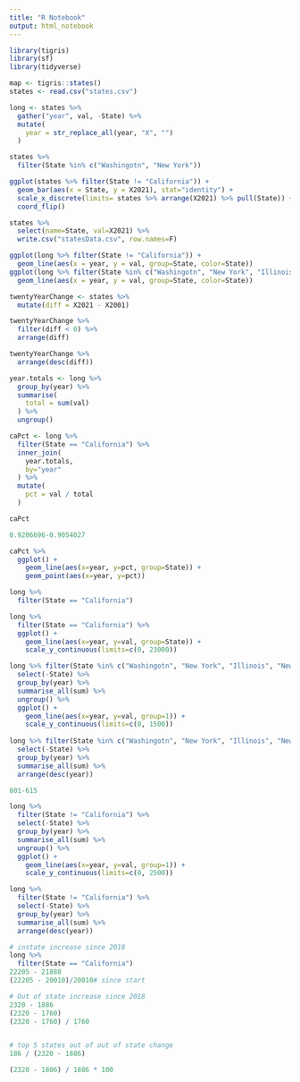 ```yaml
---
title: "R Notebook"
output: html_notebook
---
```


```r
library(tigris)
library(sf)
library(tidyverse)
```

```r
map <- tigris::states()
states <- read.csv("states.csv")

long <- states %>%
  gather("year", val, -State) %>%
  mutate(
    year = str_replace_all(year, "X", "")
  )
```


```r
states %>%
  filter(State %in% c("Washingotn", "New York"))
```


```r
ggplot(states %>% filter(State != "California")) +
  geom_bar(aes(x = State, y = X2021), stat="identity") +
  scale_x_discrete(limits= states %>% arrange(X2021) %>% pull(State)) +
  coord_flip()
```

```r
states %>% 
  select(name=State, val=X2021) %>%
  write.csv("statesData.csv", row.names=F)
```


```r
ggplot(long %>% filter(State != "California")) +
  geom_line(aes(x = year, y = val, group=State, color=State))
ggplot(long %>% filter(State %in% c("Washingotn", "New York", "Illinois", "New Jersey", "Texas", "Massachusetts"))) +
  geom_line(aes(x = year, y = val, group=State, color=State))
```

```r
twentyYearChange <- states %>%
  mutate(diff = X2021 - X2001)

twentyYearChange %>%
  filter(diff < 0) %>%
  arrange(diff)
```

```r
twentyYearChange %>%
  arrange(desc(diff))
```


```r
year.totals <- long %>%
  group_by(year) %>%
  summarise(
    total = sum(val)
  ) %>% 
  ungroup()

caPct <- long %>%
  filter(State == "California") %>%
  inner_join(
    year.totals,
    by="year"
  ) %>%
  mutate(
    pct = val / total
  ) 

caPct

0.9206696-0.9054027

caPct %>%
  ggplot() +
    geom_line(aes(x=year, y=pct, group=State)) +
    geom_point(aes(x=year, y=pct))
```

```r
long %>%
  filter(State == "California")
```


```r
long %>%
  filter(State == "California") %>%
  ggplot() +
    geom_line(aes(x=year, y=val, group=State)) +
    scale_y_continuous(limits=c(0, 23000))
```

```r
long %>% filter(State %in% c("Washingotn", "New York", "Illinois", "New Jersey", "Texas")) %>%
  select(-State) %>%
  group_by(year) %>%
  summarise_all(sum) %>%
  ungroup() %>%
  ggplot() +
    geom_line(aes(x=year, y=val, group=1)) +
    scale_y_continuous(limits=c(0, 1500))
  
long %>% filter(State %in% c("Washingotn", "New York", "Illinois", "New Jersey", "Texas")) %>%
  select(-State) %>%
  group_by(year) %>%
  summarise_all(sum) %>%
  arrange(desc(year))

801-615
```


```r
long %>%
  filter(State != "California") %>%
  select(-State) %>%
  group_by(year) %>%
  summarise_all(sum) %>%
  ungroup() %>%
  ggplot() +
    geom_line(aes(x=year, y=val, group=1)) +
    scale_y_continuous(limits=c(0, 2500))
```

```r
long %>%
  filter(State != "California") %>%
  select(-State) %>%
  group_by(year) %>%
  summarise_all(sum) %>%
  arrange(desc(year))

# instate increase since 2018
long %>%
  filter(State == "California") 
22205 - 21888
(22205 - 20010)/20010# since start

# Out of state increase since 2018
2320 - 1886
(2320 - 1760)
(2320 - 1760) / 1760


# top 5 states out of out of state change
186 / (2320 - 1886)

(2320 - 1886) / 1886 * 100
```

